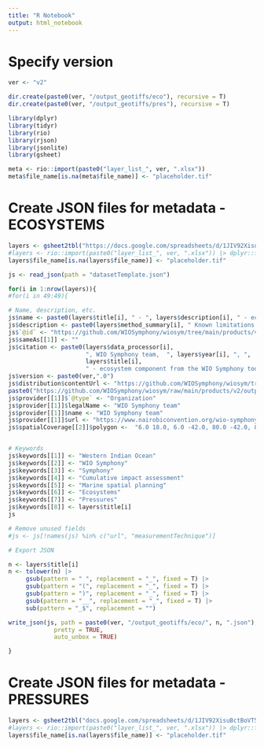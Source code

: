 ```yaml
---
title: "R Notebook"
output: html_notebook
---
```


# Specify version
```r
ver <- "v2"

dir.create(paste0(ver, "/output_geotiffs/eco"), recursive = T)
dir.create(paste0(ver, "/output_geotiffs/pres"), recursive = T)
```

```r
library(dplyr)
library(tidyr)
library(rio)
library(rjson)
library(jsonlite)
library(gsheet)

meta <- rio::import(paste0("layer_list_", ver, ".xlsx"))
meta$file_name[is.na(meta$file_name)] <- "placeholder.tif"
```

# Create JSON files for metadata - ECOSYSTEMS
```r
layers <- gsheet2tbl("https://docs.google.com/spreadsheets/d/1JIV92XisuBctBoVT53yqj0orPNRVyRQVEDtMq7R0fKw/edit?usp=sharing") |> dplyr::filter(theme == "Ecosystem")
#layers <- rio::import(paste0("layer_list_", ver, ".xlsx")) |> dplyr::filter(theme == "Ecosystem")
layers$file_name[is.na(layers$file_name)] <- "placeholder.tif"

js <- read_json(path = "datasetTemplate.json")

for(i in 1:nrow(layers)){
#for(i in 49:49){

# Name, description, etc.
js$name <- paste0(layers$title[i], " - ", layers$description[i], " - ecosystem component from the WIO Symphony tool")
js$description <- paste0(layers$method_summary[i], " Known limitations: ", layers$known_limitations[i])
js$`@id` <- "https://github.com/WIOSymphony/wiosym/tree/main/products/v2/output_geotiffs/eco/dugong.json"
js$sameAs[[1]] <- ""
js$citation <- paste0(layers$data_processor[i], 
                      ", WIO Symphony team,  ", layers$year[i], ", ", 
                      layers$title[i], 
                      " - ecosystem component from the WIO Symphony tool, https://github.com/WIOSymphony/")
js$version <- paste0(ver,".0")
js$distribution$contentUrl <- "https://github.com/WIOSymphony/wiosym/tree/main/products/v2/output_geotiffs/eco/dugong.tif" 
paste0("https://github.com/WIOSymphony/wiosym/raw/main/products/v2/output_geotiffs/eco/cold_coral_reef.tif", ".tif")
js$provider[[1]]$`@type` <- "Organization"
js$provider[[1]]$legalName <- "WIO Symphony team"
js$provider[[1]]$name <- "WIO Symphony team"
js$provider[[1]]$url <- "https://www.nairobiconvention.org/wio-symphony/"
js$spatialCoverage[[2]]$polygon <-  "6.0 18.0, 6.0 -42.0, 80.0 -42.0, 80.0 18.0, 6.0 18.0"


# Keywords
js$keywords[[1]] <- "Western Indian Ocean"
js$keywords[[2]] <- "WIO Symphony"
js$keywords[[3]] <- "Symphony"
js$keywords[[4]] <- "Cumulative impact assessment"
js$keywords[[5]] <- "Marine spatial planning"
js$keywords[[6]] <- "Ecosystems"
js$keywords[[7]] <- "Pressures"
js$keywords[[8]] <- layers$title[i]
js

# Remove unused fields
#js <- js[!names(js) %in% c("url", "measurementTechnique")]

# Export JSON

n <- layers$title[i]
n <- tolower(n) |> 
     gsub(pattern = " ", replacement = "_", fixed = T) |> 
     gsub(pattern = "(", replacement = "_", fixed = T) |> 
     gsub(pattern = ")", replacement = "_", fixed = T) |> 
     gsub(pattern = "__", replacement = "_", fixed = T) |>
     sub(pattern = "_$", replacement = "")

write_json(js, path = paste0(ver, "/output_geotiffs/eco/", n, ".json"),
             pretty = TRUE,
             auto_unbox = TRUE)

}
```

# Create JSON files for metadata - PRESSURES
```r
layers <- gsheet2tbl("docs.google.com/spreadsheets/d/1JIV92XisuBctBoVT53yqj0orPNRVyRQVEDtMq7R0fKw/edit?usp=sharing") |> dplyr::filter(theme == "Pressure")
#layers <- rio::import(paste0("layer_list_", ver, ".xlsx")) |> dplyr::filter(theme == "Ecosystem")
layers$file_name[is.na(layers$file_name)] <- "placeholder.tif"
```

